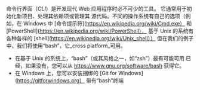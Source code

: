 命令行界面（_CLI_）是开发现代 Web 应用程序时必不可少的工具。
它通常用于初始化新项目、处理其依赖项或管理其
源代码。不同的操作系统有自己的选项（例如，在 Windows 中
[命令提示符](https://en.wikipedia.org/wiki/Cmd.exe） 和 [PowerShell](https://en.wikipedia.org/wiki/PowerShell），
基于 Unix 的系统有各种各样的 [shell](https://en.wikipedia.org/wiki/Unix_shell））
但在我们的例子中，我们将使用“bash”，它_cross platform_可用。

- 在基于 Unix 的系统上，“bash”（或其风格之一，如“zsh”）最有可能可用
已经，如果没有，您可以从 https://www.gnu.org/software/bash 获得它。
- 在 Windows 上，您可以安装捆绑的 [Git for Windows](https://gitforwindows.org）
带有“bash”终端